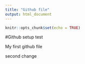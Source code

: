 ```yaml
---
title: "Github file"
output: html_document
---
```


```r
knitr::opts_chunk$set(echo = TRUE)
```

#Github setup test

My first github file

second change 